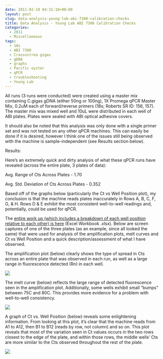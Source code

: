 ```yaml
---
date: 2011-02-10 04:31:18+00:00
layout: post
slug: data-analysis-young-lab-abi-7300-calibration-checks
title: Data Analysis - Young Lab ABI 7300 Calibration Checks
categories:
  - 2011
  - Miscellaneous
tags:
  - 18s
  - ABI 7300
  - Crassostrea gigas
  - gDNA
  - graphs
  - Pacific oyster
  - qPCR
  - troubleshooting
  - Young Lab
---
```


All runs (3 runs were conducted) were created using a master mix containing C.gigas gDNA (either 50ng or 100ng), 1X Promega qPCR Master Mix, 0.2uM each of forward/reverse primers (18s; Roberts SR ID: 156, 157). The master mix was mixed well and 10uL were distributed in each well of ABI plates. Plates were sealed with ABI optical adhesive covers.

It should also be noted that this analysis was only done with a single primer set and was not tested on any other qPCR machines. This can easily be done if it is desired, however I think one of the issues still being observed with the machine is sample-independent (see Results section below).

Results:

Here's an extremely quick and dirty analysis of what these qPCR runs have revealed (across the entire plate, 3 plates of data):

Avg. Range of Cts Across Plates - 1.70

Avg. Std. Deviation of Cts Across Plates - 0.352

Based off of the graphs below (particularly the Ct vs Well Position plot), my conclusion is that the machine reads plates inaccurately in Rows A, B, C, F, G, & H. Rows D & E exhibit the most consistent well-to-well readings and, potentially, could be used for qPCR.

The [entire work up (which includes a breakdown of each well position relative to each other) is here](https://eagle.fish.washington.edu/Arabidopsis/Young%20Lab%20ABI%207300%20Analysis.xlsx) (Excel Workbook .xlsx). Below are screen captures of one of the three plates (as an example, since all looked the same) that were used for analysis of the amplification plots, melt curves and Ct vs Well Position and a quick description/assessment of what I have observed.

The amplification plot (below) clearly shows the type of spread in Cts across an entire plate that was observed in each run, as well as a large range in fluorescence detected (Rn) in each well.

![](https://eagle.fish.washington.edu/Arabidopsis/20110209%20ABI%207300%20Calibration%20Check%20Amp%20Plot.JPG)

The melt curve (below) reflects the large range of detected fluorescence seen in the amplification plot. Additionally, some wells exhibit small "bumps" between 75C and 80C. This provides more evidence for a problem with well-to-well consistency.

![](https://eagle.fish.washington.edu/Arabidopsis/20110209%20ABI%207300%20Calibration%20Check%20Melt%20Curves.JPG)

A graph of Ct vs. Well Position (below) reveals some enlightening information. From looking at this plot, it's clear that the machine reads from A1 to A12, then B1 to B12 (reads by row, not column) and so on. This plot reveals that most of the variation seen in Ct values occurs in the two rows closest to the edge of the plate, and within those rows, the middle wells' Cts are more similar to the Cts observed throughout the rest of the plate.

![](https://eagle.fish.washington.edu/Arabidopsis/20110209%20ABI%207300%20Calibration%20Check%20Ct%20vs%20Well%20Position.JPG)
